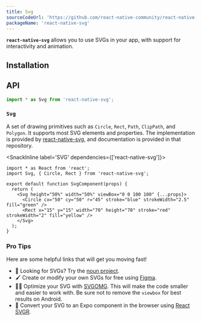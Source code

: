 ```yaml
---
title: Svg
sourceCodeUrl: 'https://github.com/react-native-community/react-native-svg'
packageName: 'react-native-svg'
---
```



**`react-native-svg`** allows you to use SVGs in your app, with support for interactivity and animation.

<PlatformsSection android emulator ios simulator web />

## Installation

<APIInstallSection href="https://github.com/react-native-community/react-native-svg#with-react-native-cli" />

## API

```js
import * as Svg from 'react-native-svg';
```

### `Svg`

A set of drawing primitives such as `Circle`, `Rect`, `Path`,
`ClipPath`, and `Polygon`. It supports most SVG elements and properties.
The implementation is provided by [react-native-svg](https://github.com/react-native-community/react-native-svg), and documentation is provided in that repository.

<SnackInline label='SVG' dependencies={['react-native-svg']}>

```tsx
import * as React from 'react';
import Svg, { Circle, Rect } from 'react-native-svg';

export default function SvgComponent(props) {
  return (
    <Svg height="50%" width="50%" viewBox="0 0 100 100" {...props}>
      <Circle cx="50" cy="50" r="45" stroke="blue" strokeWidth="2.5" fill="green" />
      <Rect x="15" y="15" width="70" height="70" stroke="red" strokeWidth="2" fill="yellow" />
    </Svg>
  );
}
```

</SnackInline>

### Pro Tips

Here are some helpful links that will get you moving fast!

- 🔎 Looking for SVGs? Try the [noun project](https://thenounproject.com/).
- 🖌 Create or modify your own SVGs for free using [Figma](https://www.figma.com/).
- 🧚‍♀️ Optimize your SVG with [SVGOMG](https://jakearchibald.github.io/svgomg/). This will make the code smaller and easier to work with. Be sure not to remove the `viewbox` for best results on Android.
- 🚀 Convert your SVG to an Expo component in the browser using [React SVGR](https://react-svgr.com/playground/?native=true&typescript=true).
